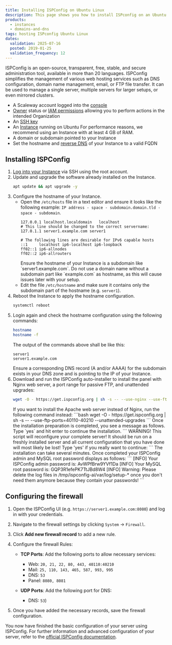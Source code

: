 ```yaml
---
title: Installing ISPConfig on Ubuntu Linux
description: This page shows you how to install ISPconfig on an Ubuntu Linux Instance.
products:
  - instances
  - domains-and-dns
tags: hosting ISPconfig Ubuntu Linux
dates:
  validation: 2025-07-16
  posted: 2019-01-25
  validation_frequency: 12
---
```



ISPConfig is an open-source, transparent, free, stable, and secure administration tool, available in more than 20 languages.
ISPConfig simplifies the management of various web hosting services such as DNS configuration, domain name management, email, or FTP file transfer.
It can be used to manage a single server, multiple servers for larger setups, or even mirrored clusters.

<Requirements />

- A Scaleway account logged into the [console](https://console.scaleway.com)
- [Owner](/iam/concepts/#owner) status or [IAM permissions](/iam/concepts/#permission) allowing you to perform actions in the intended Organization
- An [SSH key](/organizations-and-projects/how-to/create-ssh-key/)
- An [Instance](/instances/how-to/create-an-instance/) running on Ubuntu
  For performance reasons, we recommend using an Instance with at least 4 GB of RAM.
- A domain or subdomain pointed to your Instance
- Set the hostname and [reverse DNS](/instances/how-to/configure-reverse-dns/) of your Instance to a valid FQDN

## Installing ISPConfig

1. [Log into your Instance](/instances/how-to/connect-to-instance/) via SSH using the root account.
2. Update and upgrade the software already installed on the Instance.
    ```bash
    apt update && apt upgrade -y
    ```
3. Configure the hostname of your Instance.
    * Open the `/etc/hosts` file in a text editor and ensure it looks like the following example: `IP address - space - subdomain.domain.tld - space - subdomain`.
      ```
      127.0.0.1 localhost.localdomain   localhost
      # This line should be changed to the correct servername:
      127.0.1.1 server1.example.com server1

      # The following lines are desirable for IPv6 capable hosts
      ::1     localhost ip6-localhost ip6-loopback
      ff02::1 ip6-allnodes
      ff02::2 ip6-allrouters
      ```
      <Message type="note">
        Ensure the hostname of your Instance is a subdomain like `server1.example.com`. Do not use a domain name without a subdomain part like `example.com` as hostname, as this will cause issues later with your setup.
      </Message>
    * Edit the file `/etc/hostname` and make sure it contains only the subdomain part of the hostname (e.g. `server1`).
4. Reboot the Instance to apply the hostname configuration.
    ```bash
    systemctl reboot
    ```
5. Login again and check the hostname configuration using the following commands:
    ```bash
    hostname
    hostname -f
    ```
    The output of the commands above shall be like this:
    ```
    server1
    server1.example.com
    ```
    <Message type="important">
      Ensure a corresponding DNS record (A and/or AAAA) for the subdomain exists in your DNS zone and is pointing to the IP of your Instance.
    </Message>
6. Download and run the ISPConfig auto-installer to install the panel with Nginx web server, a port range for passive FTP, and unattended upgrades:
    ```bash
    wget -O - https://get.ispconfig.org | sh -s -- --use-nginx --use-ftp-ports=40110-40210 --unattended-upgrades
    ```
    <Message type="tip">
      If you want to install the Apache web server instead of Nginx, run the following command instead:
      ```bash
      wget -O - https://get.ispconfig.org | sh -s -- --use-ftp-ports=40110-40210 --unattended-upgrades
      ```
    </Message>
    Once the installation preparation is completed, you see a message as follows. Type `yes` and hit enter to continue the installation.
    ```
    WARNING! This script will reconfigure your complete server!
    It should be run on a freshly installed server and all current configuration that you have done will most likely be lost!
    Type 'yes' if you really want to continue:
    ```
    <Message type="note">
      The installation can take several minutes. Once completed your ISPConfig admin and MySQL root password displays as follows:
      ```
      [INFO] Your ISPConfig admin password is: AvWPfBrw9YVf1Da
      [INFO] Your MySQL root password is: GQP3R1efePK7TtJBd8W4
      [INFO] Warning: Please delete the log files in /tmp/ispconfig-ai/var/log/setup-* once you don't need them anymore because they contain your passwords!
      ```
    </Message>

## Configuring the firewall

1. Open the ISPConfig UI (e.g. `https://server1.example.com:8080`) and log in with your credentials.

2. Navigate to the firewall settings by clicking `System` -> `Firewall`.

3. Click **Add new firewall record** to add a new rule.

4. Configure the firewall Rules:
   - **TCP Ports**: Add the following ports to allow necessary services:
     - Web: `20, 21, 22, 80, 443, 40110:40210`
     - Mail: `25, 110, 143, 465, 587, 993, 995`
     - DNS: `53`
     - Panel: `8080, 8081`

   - **UDP Ports**: Add the following port for DNS:
     - DNS: `53`)

6. Once you have added the necessary records, save the firewall configuration.

You now have finished the basic configuration of your server using ISPConfig. For further information and advanced configuration of your server, refer to the [official ISPConfig documentation](https://www.ispconfig.org/documentation/).

